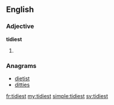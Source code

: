 ==English==

===Adjective===
'''tidiest'''

# {{superlative of|tidy}}

===Anagrams===
* [[dietist#English|dietist]]
* [[ditties#English|ditties]]

[[fr:tidiest]]
[[my:tidiest]]
[[simple:tidiest]]
[[sv:tidiest]]